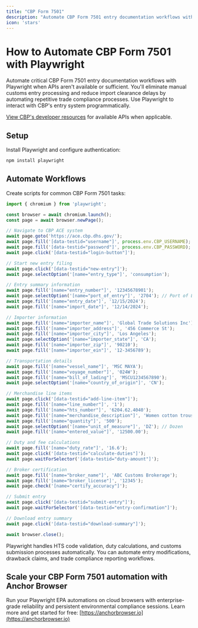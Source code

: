 ```yaml
---
title: "CBP Form 7501"
description: "Automate CBP Form 7501 entry documentation workflows with Playwright when APIs aren't available."
icon: 'stars'
---
```


# How to Automate CBP Form 7501 with Playwright

Automate critical CBP Form 7501 entry documentation workflows with Playwright when APIs aren't available or sufficient. You'll eliminate manual customs entry processing and reduce import clearance delays by automating repetitive trade compliance processes. Use Playwright to interact with CBP's entry system programmatically.

[View CBP's developer resources](https://www.cbp.gov/trade/automated/getting-started) for available APIs when applicable.

## Setup

Install Playwright and configure authentication:

```bash
npm install playwright
```

## Automate Workflows

Create scripts for common CBP Form 7501 tasks:

```JavaScript
import { chromium } from 'playwright';

const browser = await chromium.launch();
const page = await browser.newPage();

// Navigate to CBP ACE system
await page.goto('https://ace.cbp.dhs.gov/');
await page.fill('[data-testid="username"]', process.env.CBP_USERNAME);
await page.fill('[data-testid="password"]', process.env.CBP_PASSWORD);
await page.click('[data-testid="login-button"]');

// Start new entry filing
await page.click('[data-testid="new-entry"]');
await page.selectOption('[name="entry_type"]', 'consumption');

// Entry summary information
await page.fill('[name="entry_number"]', '12345678901');
await page.selectOption('[name="port_of_entry"]', '2704'); // Port of Los Angeles
await page.fill('[name="entry_date"]', '12/15/2024');
await page.fill('[name="import_date"]', '12/14/2024');

// Importer information
await page.fill('[name="importer_name"]', 'Global Trade Solutions Inc');
await page.fill('[name="importer_address"]', '456 Commerce St');
await page.fill('[name="importer_city"]', 'Los Angeles');
await page.selectOption('[name="importer_state"]', 'CA');
await page.fill('[name="importer_zip"]', '90210');
await page.fill('[name="importer_ein"]', '12-3456789');

// Transportation details
await page.fill('[name="vessel_name"]', 'MSC MAYA');
await page.fill('[name="voyage_number"]', '024W');
await page.fill('[name="bill_of_lading"]', 'MSCU1234567890');
await page.selectOption('[name="country_of_origin"]', 'CN');

// Merchandise line items
await page.click('[data-testid="add-line-item"]');
await page.fill('[name="line_number"]', '1');
await page.fill('[name="hts_number"]', '6204.62.4040');
await page.fill('[name="merchandise_description"]', 'Women cotton trousers');
await page.fill('[name="quantity"]', '500');
await page.selectOption('[name="unit_of_measure"]', 'DZ'); // Dozen
await page.fill('[name="entered_value"]', '12500.00');

// Duty and fee calculations
await page.fill('[name="duty_rate"]', '16.6');
await page.click('[data-testid="calculate-duties"]');
await page.waitForSelector('[data-testid="duty-amount"]');

// Broker certification
await page.fill('[name="broker_name"]', 'ABC Customs Brokerage');
await page.fill('[name="broker_license"]', '12345');
await page.check('[name="certify_accuracy"]');

// Submit entry
await page.click('[data-testid="submit-entry"]');
await page.waitForSelector('[data-testid="entry-confirmation"]');

// Download entry summary
await page.click('[data-testid="download-summary"]');

await browser.close();
```

Playwright handles HTS code validation, duty calculations, and customs submission processes automatically. You can automate entry modifications, drawback claims, and trade compliance reporting workflows.

## Scale your CBP Form 7501 automation with Anchor Browser

Run your Playwright EPA automations on cloud browsers with enterprise-grade reliability and persistent environmental compliance sessions. Learn more and get started for free: [https://anchorbrowser.io](https://anchorbrowser.io)
